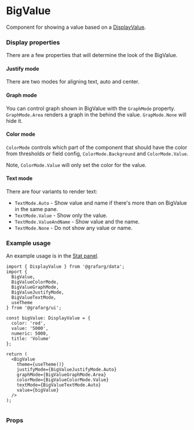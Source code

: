 
<Meta title="MDX|BigValue" component={BigValue} />

# BigValue
Component for showing a value based on a [DisplayValue](https://grafarg.com/docs/grafarg/latest/packages_api/data/displayvalue/#displayvalue-interface).

### Display properties
There are a few properties that will determine the look of the BigValue.

#### Justify mode
There are two modes for aligning text, auto and center.

#### Graph mode
You can control graph shown in BigValue with the `GraphMode` property. `GraphMode.Area` renders a
graph in the behind the value. `GrapMode.None` will hide it.

#### Color mode
`ColorMode` controls which part of the component that should have the color from thresholds or field config,
`ColorMode.Background` and `ColorMode.Value`.

Note, `ColorMode.Value` will only set the color for the value.

#### Text mode
There are four variants to render text:

 * `TextMode.Auto` - Show value and name if there's more than on BigValue in the same pane.
 * `TextMode.Value` - Show only the value.
 * `TextMode.ValueAndName` - Show value and the name.
 * `TextMode.None` - Do not show any value or name.



### Example usage
An example usage is in the [Stat panel](https://grafarg.com/docs/grafarg/latest/panels/visualizations/stat-panel/).

```tsx
import { DisplayValue } from '@grafarg/data';
import {
  BigValue,
  BigValueColorMode,
  BigValueGraphMode,
  BigValueJustifyMode,
  BigValueTextMode,
  useTheme
} from '@grafarg/ui';

const bigValue: DisplayValue = {
  color: 'red',
  value: '5000',
  numeric: 5000,
  title: 'Volume'
};

return (
  <BigValue
    theme={useTheme()}
    justifyMode={BigValueJustifyMode.Auto}
    graphMode={BigValueGraphMode.Area}
    colorMode={BigValueColorMode.Value}
    textMode={BigValueTextMode.Auto}
    value={bigValue}
  />
);


```
### Props
<Props of={BigValue} />
